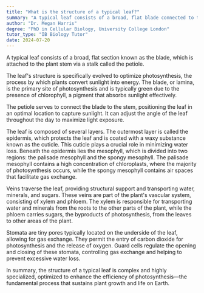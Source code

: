 ```yaml
---
title: "What is the structure of a typical leaf?"
summary: "A typical leaf consists of a broad, flat blade connected to the stem by a stalk known as the petiole."
author: "Dr. Megan Harris"
degree: "PhD in Cellular Biology, University College London"
tutor_type: "IB Biology Tutor"
date: 2024-07-20
---
```


A typical leaf consists of a broad, flat section known as the blade, which is attached to the plant stem via a stalk called the petiole.

The leaf's structure is specifically evolved to optimize photosynthesis, the process by which plants convert sunlight into energy. The blade, or lamina, is the primary site of photosynthesis and is typically green due to the presence of chlorophyll, a pigment that absorbs sunlight effectively.

The petiole serves to connect the blade to the stem, positioning the leaf in an optimal location to capture sunlight. It can adjust the angle of the leaf throughout the day to maximize light exposure.

The leaf is composed of several layers. The outermost layer is called the epidermis, which protects the leaf and is coated with a waxy substance known as the cuticle. This cuticle plays a crucial role in minimizing water loss. Beneath the epidermis lies the mesophyll, which is divided into two regions: the palisade mesophyll and the spongy mesophyll. The palisade mesophyll contains a high concentration of chloroplasts, where the majority of photosynthesis occurs, while the spongy mesophyll contains air spaces that facilitate gas exchange.

Veins traverse the leaf, providing structural support and transporting water, minerals, and sugars. These veins are part of the plant's vascular system, consisting of xylem and phloem. The xylem is responsible for transporting water and minerals from the roots to the other parts of the plant, while the phloem carries sugars, the byproducts of photosynthesis, from the leaves to other areas of the plant.

Stomata are tiny pores typically located on the underside of the leaf, allowing for gas exchange. They permit the entry of carbon dioxide for photosynthesis and the release of oxygen. Guard cells regulate the opening and closing of these stomata, controlling gas exchange and helping to prevent excessive water loss.

In summary, the structure of a typical leaf is complex and highly specialized, optimized to enhance the efficiency of photosynthesis—the fundamental process that sustains plant growth and life on Earth.
    